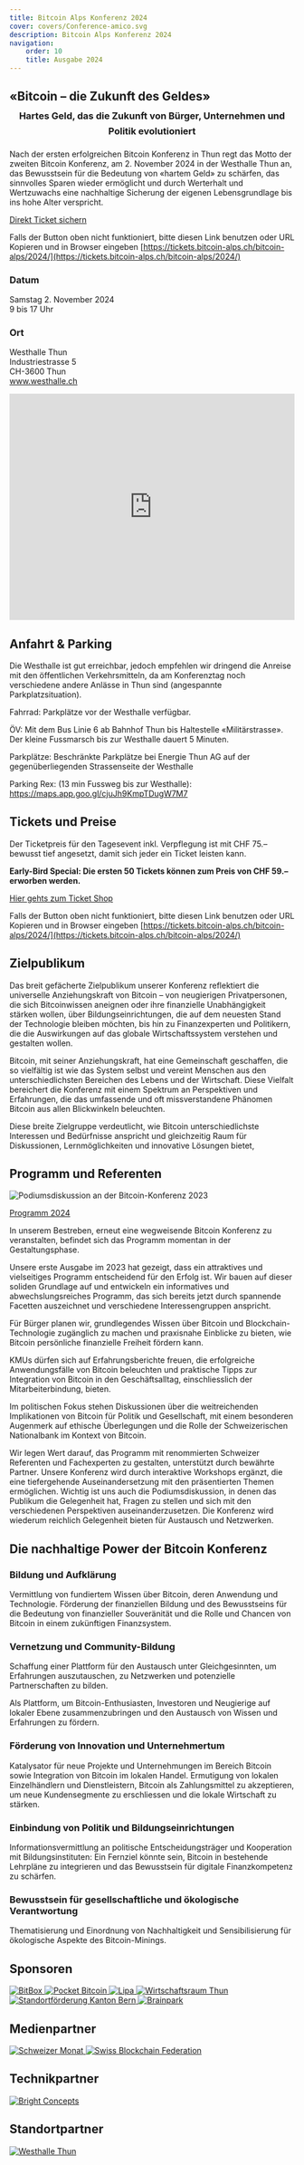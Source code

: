 ```yaml
---
title: Bitcoin Alps Konferenz 2024
cover: covers/Conference-amico.svg
description: Bitcoin Alps Konferenz 2024
navigation:
    order: 10
    title: Ausgabe 2024
---
```


<h2 style="margin-bottom: 0;">«Bitcoin – die Zukunft des Geldes»</h2>
<h3 style="margin-top: 0.5em; text-align: center; line-height: 1.7">Hartes Geld, das die Zukunft von Bürger, Unternehmen und Politik evolutioniert</h3>
Nach der ersten erfolgreichen Bitcoin Konferenz in Thun regt das Motto der zweiten Bitcoin Konferenz, am 2. November 2024 in der Westhalle Thun an, das Bewusstsein für die Bedeutung von «hartem Geld» zu schärfen, das sinnvolles Sparen wieder ermöglicht und durch Werterhalt und Wertzuwachs eine nachhaltige Sicherung der eigenen Lebensgrundlage bis ins hohe Alter verspricht.

<p class="has-text-centered">
    <a class="button is-primary is-medium" target="_blank" href="https://tickets.bitcoin-alps.ch/bitcoin-alps/2024/">Direkt Ticket sichern</a>
</p>

Falls der Button oben nicht funktioniert, bitte diesen Link benutzen oder URL Kopieren und in Browser eingeben [https://tickets.bitcoin-alps.ch/bitcoin-alps/2024/](https://tickets.bitcoin-alps.ch/bitcoin-alps/2024/)

### Datum
Samstag 2. November 2024<br />
9 bis 17 Uhr

### Ort
Westhalle Thun<br />
Industriestrasse 5<br />
CH-3600 Thun<br />
www.westhalle.ch

<iframe width="100%" height="400px" src="https://api.mapbox.com/styles/v1/wagnergraphics/cljtu8hy301j801qy2wxwhdz5.html?title=false&access_token=pk.eyJ1Ijoid2FnbmVyZ3JhcGhpY3MiLCJhIjoiY2lta3B5bG83MDAyNHZ2a205anpnZTlkZyJ9.YSF7X-EHQmPn8O6qkDTwCg&zoomwheel=false#12/46.756589/7.614334" title="bitcoin-alps" style="border:none;"></iframe>

## Anfahrt & Parking
Die Westhalle ist gut erreichbar, jedoch empfehlen wir dringend die Anreise mit den öffentlichen Verkehrsmitteln, da am Konferenztag noch verschiedene andere Anlässe in Thun sind (angespannte Parkplatzsituation).

Fahrrad: Parkplätze vor der Westhalle verfügbar.

ÖV: Mit dem Bus Linie 6 ab Bahnhof Thun bis Haltestelle «Militärstrasse». Der kleine Fussmarsch bis zur Westhalle dauert 5 Minuten.

Parkplätze: Beschränkte Parkplätze bei Energie Thun AG auf der gegenüberliegenden Strassenseite der Westhalle

Parking Rex: (13 min Fussweg bis zur Westhalle): https://maps.app.goo.gl/cjuJh9KmpTDugW7M7

## Tickets und Preise
Der Ticketpreis für den Tagesevent inkl. Verpflegung ist mit CHF 75.– bewusst tief angesetzt, damit sich jeder ein Ticket leisten kann.

<p><strong>Early-Bird Special: Die ersten 50 Tickets können zum Preis von CHF 59.– erworben werden.</strong></p>

<p class="has-text-centered">
    <a class="button is-primary" target="_blank" href="https://tickets.bitcoin-alps.ch/bitcoin-alps/2024/">Hier gehts zum Ticket Shop</a>
</p>

Falls der Button oben nicht funktioniert, bitte diesen Link benutzen oder URL Kopieren und in Browser eingeben [https://tickets.bitcoin-alps.ch/bitcoin-alps/2024/](https://tickets.bitcoin-alps.ch/bitcoin-alps/2024/)

## Zielpublikum
Das breit gefächerte Zielpublikum unserer Konferenz reflektiert die universelle Anziehungskraft von Bitcoin – von neugierigen Privatpersonen, die sich Bitcoinwissen aneignen oder ihre  finanzielle Unabhängigkeit stärken wollen, über Bildungseinrichtungen, die auf dem neuesten Stand der Technologie bleiben möchten, bis hin zu Finanzexperten und Politikern, die die Auswirkungen auf das globale Wirtschaftssystem verstehen und gestalten wollen.

Bitcoin, mit seiner Anziehungskraft, hat eine Gemeinschaft geschaffen, die so vielfältig ist wie das System selbst und vereint Menschen aus den unterschiedlichsten Bereichen des Lebens und der Wirtschaft. Diese Vielfalt bereichert die Konferenz mit einem Spektrum an Perspektiven und Erfahrungen, die das umfassende und oft missverstandene Phänomen Bitcoin aus allen Blickwinkeln beleuchten.

Diese breite Zielgruppe verdeutlicht, wie Bitcoin unterschiedlichste Interessen und Bedürfnisse anspricht und gleichzeitig Raum für Diskussionen, Lernmöglichkeiten und innovative Lösungen bietet,

## Programm und Referenten
<Image src="konferenz23/BTC_Alps14.jpg" size="large" alt="Podiumsdiskussion an der Bitcoin-Konferenz 2023" />

<p class="has-text-centered">
    <a class="button is-primary is-medium" target="_blank" href="https://bitcoin-alps.ch/konferenz/2024-Programm/">Programm 2024</a>
</p>

In unserem Bestreben, erneut eine wegweisende Bitcoin Konferenz zu veranstalten, befindet sich das Programm momentan in der Gestaltungsphase.

Unsere erste Ausgabe im 2023 hat gezeigt, dass ein attraktives und vielseitiges Programm entscheidend für den Erfolg ist. Wir bauen auf dieser soliden Grundlage auf und entwickeln ein informatives und abwechslungsreiches Programm, das sich bereits jetzt durch spannende Facetten auszeichnet und verschiedene Interessengruppen anspricht.

Für Bürger planen wir, grundlegendes Wissen über Bitcoin und Blockchain-Technologie zugänglich zu machen und praxisnahe Einblicke zu bieten, wie Bitcoin persönliche finanzielle Freiheit fördern kann.

KMUs dürfen sich auf Erfahrungsberichte freuen, die erfolgreiche Anwendungsfälle von Bitcoin beleuchten und praktische Tipps zur Integration von Bitcoin in den Geschäftsalltag, einschliesslich der Mitarbeiterbindung, bieten.

Im politischen Fokus stehen Diskussionen über die weitreichenden Implikationen von Bitcoin für Politik und Gesellschaft, mit einem besonderen Augenmerk auf ethische Überlegungen und die Rolle der Schweizerischen Nationalbank im Kontext von Bitcoin.

Wir legen Wert darauf, das Programm mit renommierten Schweizer Referenten und Fachexperten zu gestalten, unterstützt durch bewährte Partner. Unsere Konferenz wird durch interaktive Workshops ergänzt, die eine tiefergehende Auseinandersetzung mit den präsentierten Themen ermöglichen. Wichtig ist uns auch die Podiumsdiskussion, in denen das Publikum die Gelegenheit hat, Fragen zu stellen und sich mit den verschiedenen Perspektiven auseinanderzusetzen. Die Konferenz wird wiederum reichlich Gelegenheit bieten für Austausch und Netzwerken.


## Die nachhaltige Power der Bitcoin Konferenz

### Bildung und Aufklärung
Vermittlung von fundiertem Wissen über Bitcoin, deren Anwendung und Technologie.
Förderung der finanziellen Bildung und des Bewusstseins für die Bedeutung von finanzieller Souveränität und die Rolle und Chancen von Bitcoin in einem zukünftigen Finanzsystem.

### Vernetzung und Community-Bildung
Schaffung einer Plattform für den Austausch unter Gleichgesinnten, um Erfahrungen auszutauschen, zu Netzwerken und potenzielle Partnerschaften zu bilden.

Als Plattform, um Bitcoin-Enthusiasten, Investoren und Neugierige auf lokaler Ebene zusammenzubringen und den Austausch von Wissen und Erfahrungen zu fördern.

### Förderung von Innovation und Unternehmertum
Katalysator für neue Projekte und Unternehmungen im Bereich Bitcoin sowie Integration von Bitcoin im lokalen Handel.
Ermutigung von lokalen Einzelhändlern und Dienstleistern, Bitcoin als Zahlungsmittel zu akzeptieren, um neue Kundensegmente zu erschliessen und die lokale Wirtschaft zu stärken.

### Einbindung von Politik und Bildungseinrichtungen
Informationsvermittlung an politische Entscheidungsträger und Kooperation mit Bildungsinstituten: Ein Fernziel könnte sein, Bitcoin in bestehende Lehrpläne zu integrieren und das Bewusstsein für digitale Finanzkompetenz zu schärfen.

### Bewusstsein für gesellschaftliche und ökologische Verantwortung
Thematisierung und Einordnung von Nachhaltigkeit und Sensibilisierung für ökologische Aspekte des Bitcoin-Minings.

## Sponsoren


<a href="https://bitbox.swiss/de/" target="_blank">
    <Image src="sponsors/Bitbox-logo.png" size="logo" alt="BitBox" />
</a>

<a href="https://pocketbitcoin.com/de" target="_blank">
    <Image src="sponsors/Pocket.png" size="logo" alt="Pocket Bitcoin" />
</a>

<a href="https://lipa.swiss/" target="_blank">
    <Image src="sponsors/lipa-logo.png" size="logo" alt="Lipa" />
</a>

<a href="https://www.wirtschaftsraumthun.ch/" target="_blank">
    <Image src="sponsors/logo-wrt.png" size="logo" alt="Wirtschaftsraum Thun" />
</a>

<a href="https://www.berninvest.be.ch/de/start.html" target="_blank">
    <Image src="sponsors/Logo_SF_BE_DE.png" size="logo" alt="Standortförderung Kanton Bern" />
</a>

<a href="https://brainpark.ch/" target="_blank">
    <Image src="sponsors/brainpark.png" size="logo" alt="Brainpark" />
</a>


## Medienpartner

<a href="https://schweizermonat.ch" target="_blank">
    <Image src="sponsors/schweizermonat-logo.png" size="logo" alt="Schweizer Monat" />
</a>

<a href="https://blockchainfederation.ch/" target="_blank">
    <Image src="sponsors/Logo_swiss-blockchain-federation.png" size="logo" alt="Swiss Blockchain Federation" />
</a>

## Technikpartner

<a href="https://brightconcepts.ch/Startseite/" target="_blank">
    <Image src="sponsors/Logo Bright Concepts - Technikpartner.png" size="logo" alt="Bright Concepts" />
</a>

## Standortpartner

<a href="https://www.thunersee.ch/planen/meeting-eventlocations/eventlocations/westhalle-thun" target="_blank">
    <Image src="sponsors/Logo Westhalle Thun - Standortpartner.png" size="logo" alt="Westhalle Thun" />
</a>

